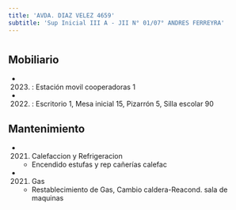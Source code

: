 ```yaml
---
title: 'AVDA. DIAZ VELEZ 4659'
subtitle: 'Sup Inicial III A - JII N° 01/07° ANDRES FERREYRA'
---
```


#


## Mobiliario

*  (2023) : Estación movil cooperadoras 1 

*  (2022) : Escritorio 1, Mesa inicial 15, Pizarrón 5, Silla escolar 90 





## Mantenimiento

*  (2021) Calefaccion y Refrigeracion 
    + Encendido estufas y rep cañerías calefac

*  (2021) Gas 
    + Restablecimiento de Gas, Cambio caldera-Reacond. sala de maquinas



